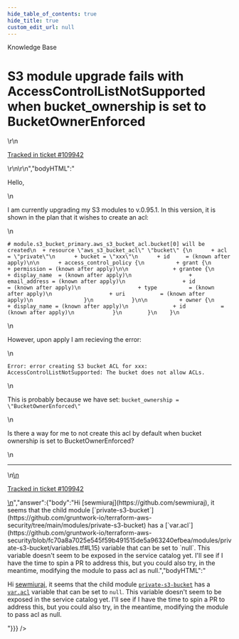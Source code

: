 ```yaml
---
hide_table_of_contents: true
hide_title: true
custom_edit_url: null
---
```



<head>
  <link rel="canonical" href="https://github.com/gruntwork-io/knowledge-base/discussions/674" />
</head>

<CenterLayout>
<span className="searchCategory">Knowledge Base</span>
<h1>S3 module upgrade fails with AccessControlListNotSupported when bucket_ownership is set to BucketOwnerEnforced</h1>
<GitHub discussion={{"id":"D_kwDOF8slf84ASv7_","number":674,"author":{"login":"sewmiuraj"},"title":"S3 module upgrade fails with AccessControlListNotSupported when bucket_ownership is set to BucketOwnerEnforced","body":"\r\nHello,\r\n\r\nI am currently upgrading my S3 modules to v.0.95.1. In this version, it is shown in the plan that it wishes to create an acl:\r\n\r\n```\r\n# module.s3_bucket_primary.aws_s3_bucket_acl.bucket[0] will be created\r\n  + resource \"aws_s3_bucket_acl\" \"bucket\" {\r\n      + acl    = \"private\"\r\n      + bucket = \"xxx\"\r\n      + id     = (known after apply)\r\n\r\n      + access_control_policy {\r\n          + grant {\r\n              + permission = (known after apply)\r\n\r\n              + grantee {\r\n                  + display_name  = (known after apply)\r\n                  + email_address = (known after apply)\r\n                  + id            = (known after apply)\r\n                  + type          = (known after apply)\r\n                  + uri           = (known after apply)\r\n                }\r\n            }\r\n\r\n          + owner {\r\n              + display_name = (known after apply)\r\n              + id           = (known after apply)\r\n            }\r\n        }\r\n    }\r\n```\r\n\r\nHowever, upon apply I am recieving the error:\r\n\r\n`Error: error creating S3 bucket ACL for xxx: AccessControlListNotSupported: The bucket does not allow ACLs.`\r\n\r\nThis is probably because we have set: `bucket_ownership = \"BucketOwnerEnforced\"`\r\n\r\nIs there a way for me to not create this acl by default when bucket ownership is set to BucketOwnerEnforced?\r\n\r\n\r\n\r\n---\r\n\r\n<ins datetime=\"2023-03-01T16:00:08Z\">\r\n  <p><a href=\"https://support.gruntwork.io/hc/requests/109942\">Tracked in ticket #109942</a></p>\r\n</ins>\r\n","bodyHTML":"<p dir=\"auto\">Hello,</p>\n<p dir=\"auto\">I am currently upgrading my S3 modules to v.0.95.1. In this version, it is shown in the plan that it wishes to create an acl:</p>\n<div class=\"snippet-clipboard-content notranslate position-relative overflow-auto\" data-snippet-clipboard-copy-content=\"# module.s3_bucket_primary.aws_s3_bucket_acl.bucket[0] will be created\n  + resource &quot;aws_s3_bucket_acl&quot; &quot;bucket&quot; {\n      + acl    = &quot;private&quot;\n      + bucket = &quot;xxx&quot;\n      + id     = (known after apply)\n\n      + access_control_policy {\n          + grant {\n              + permission = (known after apply)\n\n              + grantee {\n                  + display_name  = (known after apply)\n                  + email_address = (known after apply)\n                  + id            = (known after apply)\n                  + type          = (known after apply)\n                  + uri           = (known after apply)\n                }\n            }\n\n          + owner {\n              + display_name = (known after apply)\n              + id           = (known after apply)\n            }\n        }\n    }\"><pre class=\"notranslate\"><code class=\"notranslate\"># module.s3_bucket_primary.aws_s3_bucket_acl.bucket[0] will be created\n  + resource \"aws_s3_bucket_acl\" \"bucket\" {\n      + acl    = \"private\"\n      + bucket = \"xxx\"\n      + id     = (known after apply)\n\n      + access_control_policy {\n          + grant {\n              + permission = (known after apply)\n\n              + grantee {\n                  + display_name  = (known after apply)\n                  + email_address = (known after apply)\n                  + id            = (known after apply)\n                  + type          = (known after apply)\n                  + uri           = (known after apply)\n                }\n            }\n\n          + owner {\n              + display_name = (known after apply)\n              + id           = (known after apply)\n            }\n        }\n    }\n</code></pre></div>\n<p dir=\"auto\">However, upon apply I am recieving the error:</p>\n<p dir=\"auto\"><code class=\"notranslate\">Error: error creating S3 bucket ACL for xxx: AccessControlListNotSupported: The bucket does not allow ACLs.</code></p>\n<p dir=\"auto\">This is probably because we have set: <code class=\"notranslate\">bucket_ownership = \"BucketOwnerEnforced\"</code></p>\n<p dir=\"auto\">Is there a way for me to not create this acl by default when bucket ownership is set to BucketOwnerEnforced?</p>\n<hr>\n<ins datetime=\"2023-03-01T16:00:08Z\">\n  <p dir=\"auto\"><a href=\"https://support.gruntwork.io/hc/requests/109942\" rel=\"nofollow\">Tracked in ticket #109942</a></p>\n</ins>","answer":{"body":"Hi [sewmiuraj](https://github.com/sewmiuraj), it seems that the child module [`private-s3-bucket`](https://github.com/gruntwork-io/terraform-aws-security/tree/main/modules/private-s3-bucket) has a [`var.acl`](https://github.com/gruntwork-io/terraform-aws-security/blob/fc70a8a7025e545f59b491515de5a963240efbea/modules/private-s3-bucket/variables.tf#L15) variable that can be set to `null`. This variable doesn't seem to be exposed in the service catalog yet. I'll see if I have the time to spin a PR to address this, but you could also try, in the meantime, modifying the module to pass acl as null.","bodyHTML":"<p dir=\"auto\">Hi <a href=\"https://github.com/sewmiuraj\">sewmiuraj</a>, it seems that the child module <a href=\"https://github.com/gruntwork-io/terraform-aws-security/tree/main/modules/private-s3-bucket\"><code class=\"notranslate\">private-s3-bucket</code></a> has a <a href=\"https://github.com/gruntwork-io/terraform-aws-security/blob/fc70a8a7025e545f59b491515de5a963240efbea/modules/private-s3-bucket/variables.tf#L15\"><code class=\"notranslate\">var.acl</code></a> variable that can be set to <code class=\"notranslate\">null</code>. This variable doesn't seem to be exposed in the service catalog yet. I'll see if I have the time to spin a PR to address this, but you could also try, in the meantime, modifying the module to pass acl as null.</p>"}}} />

</CenterLayout>
  

<!-- ##DOCS-SOURCER-START
{
  "sourcePlugin": "github-discussions",
  "hash": "12fbbc280926c1e9c843a2f33878dbcb"
}
##DOCS-SOURCER-END -->

